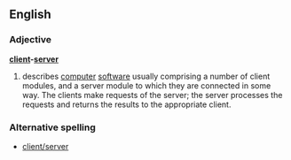 ==English==
=== Adjective ===
{{wikipedia}}
'''[[client]]-[[server]]'''
#{{computing}} describes [[computer]] [[software]] usually comprising a number of client modules, and a server module to which they are connected in some way. The clients make requests of the server; the server processes the requests and returns the results to the appropriate client.
 
===Alternative spelling===
*[[client/server]]